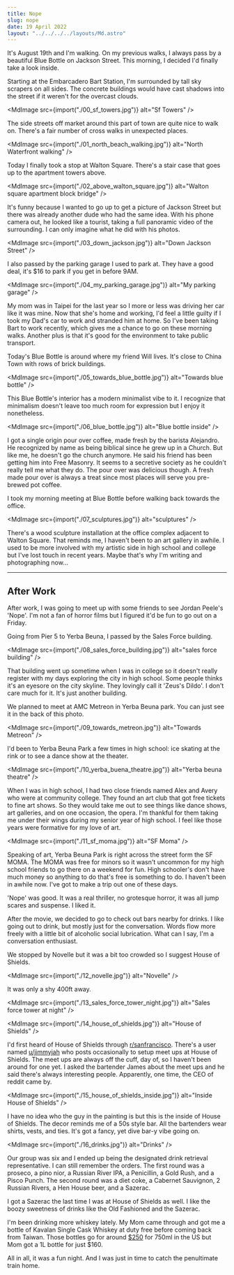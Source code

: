 ```yaml
---
title: Nope
slug: nope
date: 19 April 2022
layout: "../../../../layouts/Md.astro"
---
```



It's August 19th and I'm walking.
On my previous walks, I always pass by a beautiful Blue Bottle on Jackson Street.
This morning, I decided I'd finally take a look inside.

Starting at the Embarcadero Bart Station, I'm surrounded by tall sky scrapers on all sides.
The concrete buildings would have cast shadows into the street if it weren't for the overcast clouds.

<MdImage src={import("./00_sf_towers.jpg")} alt="Sf Towers" />

The side streets off market around this part of town are quite nice to walk on.
There's a fair number of cross walks in unexpected places.

<MdImage
  src={import("./01_north_beach_walking.jpg")}
  alt="North Waterfront walking"
/>

Today I finally took a stop at Walton Square.
There's a stair case that goes up to the apartment towers above.

<MdImage
  src={import("./02_above_walton_square.jpg")}
  alt="Walton square apartment block bridge"
/>

It's funny because I wanted to go up to get a picture of Jackson Street but there was already another dude who had the same idea.
With his phone camera out, he looked like a tourist, taking a full panoramic video of the surrounding.
I can only imagine what he did with his photos.

<MdImage src={import("./03_down_jackson.jpg")} alt="Down Jackson Street" />

I also passed by the parking garage I used to park at.
They have a good deal, it's $16 to park if you get in before 9AM.

<MdImage src={import("./04_my_parking_garage.jpg")} alt="My parking garage" />

My mom was in Taipei for the last year so I more or less was driving her car like it was mine.
Now that she's home and working, I'd feel a little guilty if I took my Dad's car to work and stranded him at home.
So I've been taking Bart to work recently, which gives me a chance to go on these morning walks.
Another plus is that it's good for the environment to take public transport.

Today's Blue Bottle is around where my friend Will lives.
It's close to China Town with rows of brick buildings.

<MdImage
  src={import("./05_towards_blue_bottle.jpg")}
  alt="Towards blue bottle"
/>

This Blue Bottle's interior has a modern minimalist vibe to it.
I recognize that minimalism doesn't leave too much room for expression but I enjoy it nonetheless.

<MdImage src={import("./06_blue_bottle.jpg")} alt="Blue bottle inside" />

I got a single origin pour over coffee, made fresh by the barista Alejandro.
He recognized by name as being biblical since he grew up in a Church.
But like me, he doesn't go the church anymore.
He said his friend has been getting him into Free Masonry.
It seems to a secretive society as he couldn't really tell me what they do.
The pour over was delicious though.
A fresh made pour over is always a treat since most places will serve you pre-brewed pot coffee.

I took my morning meeting at Blue Bottle before walking back towards the office.

<MdImage src={import("./07_sculptures.jpg")} alt="sculptures" />

There's a wood sculpture installation at the office complex adjacent to Walton Square.
That reminds me, I haven't been to an art gallery in awhile.
I used to be more involved with my artistic side in high school and college but I've lost touch in recent years.
Maybe that's why I'm writing and photographing now...

---

## After Work

After work, I was going to meet up with some friends to see Jordan Peele's 'Nope'.
I'm not a fan of horror films but I figured it'd be fun to go out on a Friday.

Going from Pier 5 to Yerba Beuna, I passed by the Sales Force building.

<MdImage
  src={import("./08_sales_force_building.jpg")}
  alt="sales force building"
/>

That building went up sometime when I was in college so it doesn't really register with my days exploring the city in high school.
Some people thinks it's an eyesore on the city skyline.
They lovingly call it 'Zeus's Dildo'.
I don't care much for it. It's just another building.

We planned to meet at AMC Metreon in Yerba Beuna park.
You can just see it in the back of this photo.

<MdImage src={import("./09_towards_metreon.jpg")} alt="Towards Metreon" />

I'd been to Yerba Beuna Park a few times in high school: ice skating at the rink or to see a dance show at the theater.

<MdImage
  src={import("./10_yerba_buena_theatre.jpg")}
  alt="Yerba beuna theatre"
/>

When I was in high school, I had two close friends named Alex and Avery who were at community college.
They found an art club that got free tickets to fine art shows.
So they would take me out to see things like dance shows, art galleries, and on one occasion, the opera.
I'm thankful for them taking me under their wings during my senior year of high school.
I feel like those years were formative for my love of art.

<MdImage src={import("./11_sf_moma.jpg")} alt="SF Moma" />

Speaking of art, Yerba Beuna Park is right across the street form the SF MOMA.
The MOMA was free for minors so it wasn't uncommon for my high school friends to go there on a weekend for fun.
High schooler's don't have much money so anything to do that's free is something to do.
I haven't been in awhile now.
I've got to make a trip out one of these days.

'Nope' was good.
It was a real thriller, no grotesque horror, it was all jump scares and suspense.
I liked it.

After the movie, we decided to go to check out bars nearby for drinks.
I like going out to drink, but mostly just for the conversation.
Words flow more freely with a little bit of alcoholic social lubrication.
What can I say, I'm a conversation enthusiast.

We stopped by Novelle but it was a bit too crowded so I suggest House of Shields.

<MdImage src={import("./12_novelle.jpg")} alt="Novelle" />

It was only a shy 400ft away.

<MdImage
  src={import("./13_sales_force_tower_night.jpg")}
  alt="Sales force tower at night"
/>

<MdImage src={import("./14_house_of_shields.jpg")} alt="House of Shields" />

I'd first heard of House of Shields through [r/sanfrancisco](https://www.reddit.com/r/sanfrancisco/).
There's a user named [u/jimmyjah](https://www.reddit.com/user/jimmyjah/) who posts occasionally to setup meet ups at House of Shields.
The meet ups are always off the cuff, day of, so I haven't been around for one yet.
I asked the bartender James about the meet ups and he said there's always interesting people.
Apparently, one time, the CEO of reddit came by.

<MdImage
  src={import("./15_house_of_shields_inside.jpg")}
  alt="Inside House of Shields"
/>

I have no idea who the guy in the painting is but this is the inside of House of Shields.
The decor reminds me of a 50s style bar.
All the bartenders wear shirts, vests, and ties.
It's got a fancy, yet dive bar-y vibe going on.

<MdImage src={import("./16_drinks.jpg")} alt="Drinks" />

Our group was six and I ended up being the designated drink retrieval representative.
I can still remember the orders.
The first round was a proseco, a pino nior, a Russian River IPA, a Penicillin, a Gold Rush, and a Pisco Punch.
The second round was a diet coke, a Cabernet Sauvignon, 2 Russian Rivers, a Hen House beer, and a Sazerac.

I got a Sazerac the last time I was at House of Shields as well.
I like the boozy sweetness of drinks like the Old Fashioned and the Sazerac.

I'm been drinking more whiskey lately.
My Mom came through and got me a bottle of Kavalan Single Cask Whiskey at duty free before coming back from Taiwan.
Those bottles go for around [$250](https://www.totalwine.com/spirits/scotch/single-malt/kavalan-whisky-solist/p/151857750) for 750ml in the US but Mom got a 1L bottle for just $160.

All in all, it was a fun night.
And I was just in time to catch the penultimate train home.

